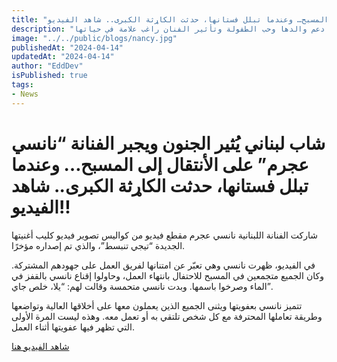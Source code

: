 ```yaml
---
title: "شاب لبناني يُثير الجنون ويجبر الفنانة “نانسي عجرم” على الأنتقال إلى المسبح… وعندما تبلل فستانها، حدثت الکاړثة الكبرى.. شاهد الفيديو!!"
description: "نانسي عجرم تكشف عن تفاصيل حياتها الخاصة وتفتح قلبها في لقاء مع أمير كرارة، تحدثت عن دعم والدها وحب الطفولة وتأثير الفنان راغب علامة في حياتها."
image: "../../public/blogs/nancy.jpg"
publishedAt: "2024-04-14"
updatedAt: "2024-04-14"
author: "EddDev"
isPublished: true
tags:
- News
---
```


# شاب لبناني يُثير الجنون ويجبر الفنانة “نانسي عجرم” على الأنتقال إلى المسبح… وعندما تبلل فستانها، حدثت الکاړثة الكبرى.. شاهد الفيديو!!

شاركت الفنانة اللبنانية نانسي عجرم مقطع فيديو من كواليس تصوير فيديو كليب أغنيتها الجديدة “تيجي تنبسط”، والذي تم إصداره مؤخرًا.

في الفيديو، ظهرت نانسي وهي تعبّر عن امتنانها لفريق العمل على جهودهم المشتركة. وكان الجميع متجمعين في المسبح للاحتفال بانتهاء العمل، وحاولوا إقناع نانسي بالقفز في الماء وصرخوا باسمها. وبدت نانسي متحمسة وقالت لهم: “يلا، خلص جاي”.

تتميز نانسي بعفويتها ويثنى الجميع الذين يعملون معها على أخلاقها العالية وتواضعها وطريقة تعاملها المحترفة مع كل شخص تلتقي به أو تعمل معه. وهذه ليست المرة الأولى التي تظهر فيها عفويتها أثناء العمل.

[شاهد الفيديو هنا](https://www.highcpmgate.com/j75ssn35?key=55f12044e7cbff305d4db14598c53a3a)
